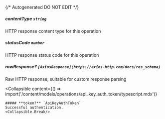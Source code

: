 {/* Autogenerated DO NOT EDIT  */}

##### **contentType** `string`
HTTP response content type for this operation

##### **statusCode** `number`
HTTP response status code for this operation

##### **rawResponse?** `[AxiosResponse](https://axios-http.com/docs/res_schema)`
Raw HTTP response; suitable for custom response parsing

<Collapsible
    content={() => import('/content/models/operations/api_key_auth_token/typescript.mdx')}
>
    ##### **token?** `ApiKeyAuthToken`
    Successful authentication.
    <Collapsible.Break/>
</Collapsible>


